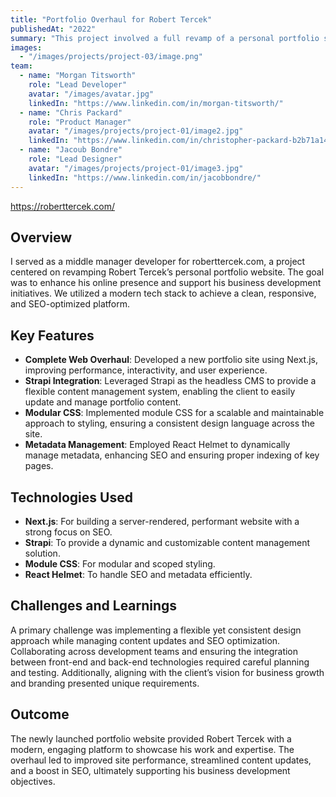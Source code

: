 ```yaml
---
title: "Portfolio Overhaul for Robert Tercek"
publishedAt: "2022"
summary: "This project involved a full revamp of a personal portfolio site to enhance the client's online presence and drive business growth, using Next.js, Strapi, and module CSS."
images:
  - "/images/projects/project-03/image.png"
team:
  - name: "Morgan Titsworth"
    role: "Lead Developer"
    avatar: "/images/avatar.jpg"
    linkedIn: "https://www.linkedin.com/in/morgan-titsworth/"
  - name: "Chris Packard"
    role: "Product Manager"
    avatar: "/images/projects/project-01/image2.jpg"
    linkedIn: "https://www.linkedin.com/in/christopher-packard-b2b71a148/"
  - name: "Jacoub Bondre"
    role: "Lead Designer"
    avatar: "/images/projects/project-01/image3.jpg"
    linkedIn: "https://www.linkedin.com/in/jacobbondre/"
---
```


https://roberttercek.com/

## Overview

I served as a middle manager developer for roberttercek.com, a project centered on revamping Robert Tercek’s personal portfolio website. The goal was to enhance his online presence and support his business development initiatives. We utilized a modern tech stack to achieve a clean, responsive, and SEO-optimized platform.

## Key Features

- **Complete Web Overhaul**: Developed a new portfolio site using Next.js, improving performance, interactivity, and user experience.
- **Strapi Integration**: Leveraged Strapi as the headless CMS to provide a flexible content management system, enabling the client to easily update and manage portfolio content.
- **Modular CSS**: Implemented module CSS for a scalable and maintainable approach to styling, ensuring a consistent design language across the site.
- **Metadata Management**: Employed React Helmet to dynamically manage metadata, enhancing SEO and ensuring proper indexing of key pages.

## Technologies Used

- **Next.js**: For building a server-rendered, performant website with a strong focus on SEO.
- **Strapi**: To provide a dynamic and customizable content management solution.
- **Module CSS**: For modular and scoped styling.
- **React Helmet**: To handle SEO and metadata efficiently.

## Challenges and Learnings

A primary challenge was implementing a flexible yet consistent design approach while managing content updates and SEO optimization. Collaborating across development teams and ensuring the integration between front-end and back-end technologies required careful planning and testing. Additionally, aligning with the client’s vision for business growth and branding presented unique requirements.

## Outcome

The newly launched portfolio website provided Robert Tercek with a modern, engaging platform to showcase his work and expertise. The overhaul led to improved site performance, streamlined content updates, and a boost in SEO, ultimately supporting his business development objectives.
